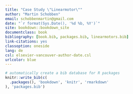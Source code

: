 ```yaml
--- 
title: "Case Study \"Linearmotor\""
author: "Martin Schobben"
email: schobbenmartin@gmail.com
date: "`r format(Sys.Date(), '%d %b, %Y')`"
site: bookdown::bookdown_site
documentclass: book
bibliography: [book.bib, packages.bib, linearmotors.bib]
link-citations: yes
classoption: oneside
lang: de
csl: elsevier-vancouver-author-date.csl
urlcolor: blue
---
```




```r
# automatically create a bib database for R packages
knitr::write_bib(c(
  .packages(), 'bookdown', 'knitr', 'rmarkdown'
), 'packages.bib')
```

# {-}

